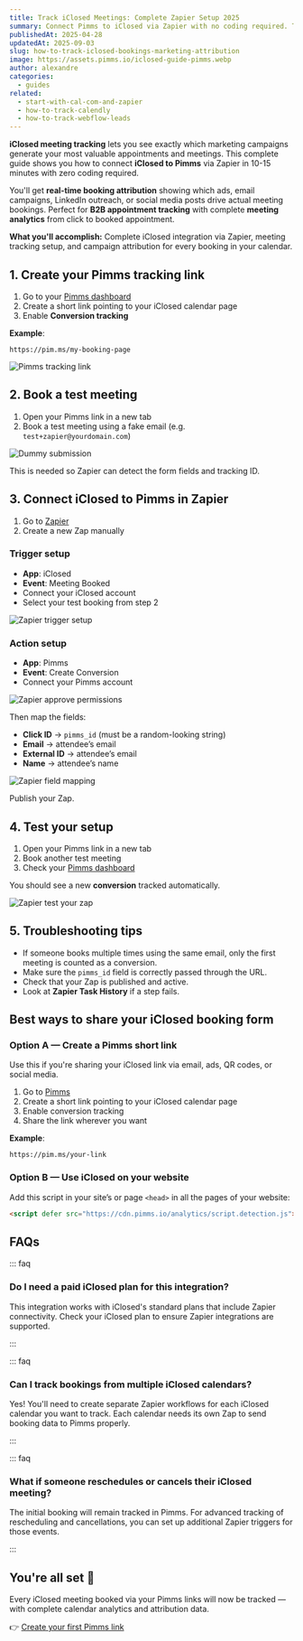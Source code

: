 ```yaml
---
title: Track iClosed Meetings: Complete Zapier Setup 2025
summary: Connect Pimms to iClosed via Zapier with no coding required. Track every meeting booking with complete analytics showing which campaigns generate your best appointments.
publishedAt: 2025-04-28
updatedAt: 2025-09-03
slug: how-to-track-iclosed-bookings-marketing-attribution
image: https://assets.pimms.io/iclosed-guide-pimms.webp
author: alexandre
categories:
  - guides
related:
  - start-with-cal-com-and-zapier
  - how-to-track-calendly
  - how-to-track-webflow-leads
---
```


**iClosed meeting tracking** lets you see exactly which marketing campaigns generate your most valuable appointments and meetings. This complete guide shows you how to connect **iClosed to Pimms** via Zapier in 10-15 minutes with zero coding required.

You'll get **real-time booking attribution** showing which ads, email campaigns, LinkedIn outreach, or social media posts drive actual meeting bookings. Perfect for **B2B appointment tracking** with complete **meeting analytics** from click to booked appointment.

**What you'll accomplish:** Complete iClosed integration via Zapier, meeting tracking setup, and campaign attribution for every booking in your calendar.

## 1. Create your Pimms tracking link

1. Go to your [Pimms dashboard](https://app.pimms.io)
2. Create a short link pointing to your iClosed calendar page
3. Enable **Conversion tracking**

**Example**:  
```
https://pim.ms/my-booking-page
```

![Pimms tracking link](https://assets.pimms.io/pimms-tracking-link-iclosed.webp)

## 2. Book a test meeting

1. Open your Pimms link in a new tab  
2. Book a test meeting using a fake email (e.g. `test+zapier@yourdomain.com`)

![Dummy submission](https://assets.pimms.io/iclosed-dummy-submission.webp)

This is needed so Zapier can detect the form fields and tracking ID.

## 3. Connect iClosed to Pimms in Zapier

1. Go to [Zapier](https://zapier.com)
2. Create a new Zap manually

### Trigger setup

- **App**: iClosed  
- **Event**: Meeting Booked  
- Connect your iClosed account  
- Select your test booking from step 2

![Zapier trigger setup](https://assets.pimms.io/zapier-find-dummy-record-iclosed.webp)

### Action setup

- **App**: Pimms  
- **Event**: Create Conversion  
- Connect your Pimms account

![Zapier approve permissions](https://assets.pimms.io/zapier-approve-permissions.webp)

Then map the fields:

- **Click ID** → `pimms_id` (must be a random-looking string)
- **Email** → attendee’s email  
- **External ID** → attendee’s email  
- **Name** → attendee’s name

![Zapier field mapping](https://assets.pimms.io/zapier-field-mapping-iclosed.webp)

Publish your Zap.

## 4. Test your setup

1. Open your Pimms link in a new tab  
2. Book another test meeting  
3. Check your [Pimms dashboard](https://app.pimms.io)

You should see a new **conversion** tracked automatically.

![Zapier test your zap](https://assets.pimms.io/zapier-test-integration-iclosed.webp)

## 5. Troubleshooting tips

- If someone books multiple times using the same email, only the first meeting is counted as a conversion.
- Make sure the `pimms_id` field is correctly passed through the URL.
- Check that your Zap is published and active.
- Look at **Zapier Task History** if a step fails.

## Best ways to share your iClosed booking form

### Option A — Create a Pimms short link

Use this if you're sharing your iClosed link via email, ads, QR codes, or social media.

1. Go to [Pimms](https://app.pimms.io)
2. Create a short link pointing to your iClosed calendar page
3. Enable conversion tracking
4. Share the link wherever you want

**Example**:  
```
https://pim.ms/your-link
```

### Option B — Use iClosed on your website

Add this script in your site’s or page `<head>` in all the pages of your website: 

``` html
<script defer src="https://cdn.pimms.io/analytics/script.detection.js"></script>
```

<LinkCard
  href="/freetools/site-checker"
  title="Verify your script installation"
  description="Use our free tool to automatically check if the Pimms analytics script is properly installed on your website."
/>

## FAQs

::: faq

### Do I need a paid iClosed plan for this integration?

This integration works with iClosed's standard plans that include Zapier connectivity. Check your iClosed plan to ensure Zapier integrations are supported.

:::

::: faq

### Can I track bookings from multiple iClosed calendars?

Yes! You'll need to create separate Zapier workflows for each iClosed calendar you want to track. Each calendar needs its own Zap to send booking data to Pimms properly.

:::

::: faq

### What if someone reschedules or cancels their iClosed meeting?

The initial booking will remain tracked in Pimms. For advanced tracking of rescheduling and cancellations, you can set up additional Zapier triggers for those events.

:::

## You're all set 🎉

Every iClosed meeting booked via your Pimms links will now be tracked — with complete calendar analytics and attribution data.

👉 [Create your first Pimms link](https://app.pimms.io)

<CallToAction />
